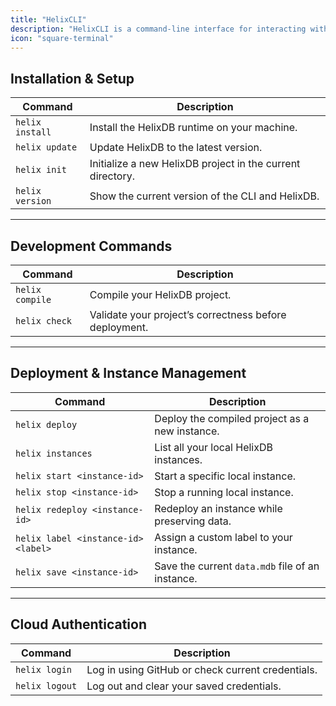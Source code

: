 ```yaml
---
title: "HelixCLI"
description: "HelixCLI is a command-line interface for interacting with HelixDB."
icon: "square-terminal"
---
```


## Installation & Setup

| Command | Description |
|--------|-------------|
| `helix install` | Install the HelixDB runtime on your machine. |
| `helix update` | Update HelixDB to the latest version. |
| `helix init` | Initialize a new HelixDB project in the current directory. |
| `helix version` | Show the current version of the CLI and HelixDB. |

---

## Development Commands

| Command | Description |
|--------|-------------|
| `helix compile` | Compile your HelixDB project. |
| `helix check` | Validate your project’s correctness before deployment. |

---

## Deployment & Instance Management

| Command | Description |
|--------|-------------|
| `helix deploy` | Deploy the compiled project as a new instance. |
| `helix instances` | List all your local HelixDB instances. |
| `helix start <instance-id>` | Start a specific local instance. |
| `helix stop <instance-id>` | Stop a running local instance. |
| `helix redeploy <instance-id>` | Redeploy an instance while preserving data. |
| `helix label <instance-id> <label>` | Assign a custom label to your instance. |
| `helix save <instance-id>` | Save the current `data.mdb` file of an instance. |

---

## Cloud Authentication

| Command | Description |
|--------|-------------|
| `helix login` | Log in using GitHub or check current credentials. |
| `helix logout` | Log out and clear your saved credentials. |